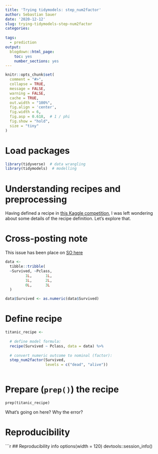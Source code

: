 ```yaml
---
title: 'Trying tidymodels: step_num2factor'
author: Sebastian Sauer
date: '2020-12-12'
slug: trying-tidymodels-step-num2factor
categories:
  
tags:
  - prediction
output:
  blogdown::html_page:
    toc: yes
    number_sections: yes
---
```




```r
knitr::opts_chunk$set(
  comment = "#>",
  collapse = TRUE,
  message = FALSE,
  warning = FALSE,
  cache = TRUE,
  out.width = "100%",
  fig.align = 'center',
  fig.width = 6,
  fig.asp = 0.618,  # 1 / phi
  fig.show = "hold",
  size = "tiny"
)
```



# Load packages

```r
library(tidyverse)  # data wrangling
library(tidymodels)  # modelling
```


# Understanding recipes and preprocessing


Having defined a recipe in [this Kaggle competition](https://www.kaggle.com/ssauer/tidymodels-titanic/report), I was left wondering about some details of the recipe definition. Let's explore that.


# Cross-posting note

This issue has been place on [SO here]()




```r
data <- 
  tibble::tribble(
  ~Survived, ~Pclass,
         1L,      1L,
         1L,      2L,
         0L,      3L
  )

```


```r
data$Survived <- as.numeric(data$Survived)
```




# Define recipe

```r
titanic_recipe <- 
  
  # define model formula:
  recipe(Survived ~ Pclass, data = data) %>%
  
  # convert numeric outcome to nominal (factor):
  step_num2factor(Survived,
                  levels = c("dead", "alive"))   
  
```




# Prepare (`prep()`) the recipe


```error
prep(titanic_recipe) 
```


What's going on here? Why the error? 


# Reproducibility

```r
## Reproducibility info
options(width = 120)
devtools::session_info()


